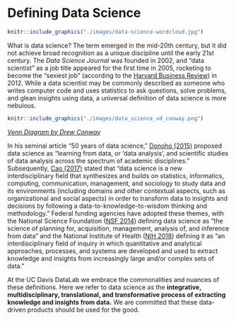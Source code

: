 # Defining Data Science

```r
knitr::include_graphics("./images/data-science-wordcloud.jpg")
```

What is data science? The term emerged in the mid-20th century, but it did not achieve broad recognition as a unique discipline until the early 21st century. The *Data Science Journal* was founded in 2002, and “data scientist” as a job title appeared for the first time in 2005, rocketing to become the “sexiest job” (according to the [Harvard Business Review](https://hbr.org/2012/10/data-scientist-the-sexiest-job-of-the-21st-century)) in 2012. While a data scientist may be commonly described as someone who writes computer code and uses statistics to ask questions, solve problems, and glean insights using data, a universal definition of data science is more nebulous. 

```r
knitr::include_graphics("./images/data_science_vd_conway.png")
```

[*Venn Diagram by Drew Conway*](http://drewconway.com/zia/2013/3/26/the-data-science-venn-diagram)


In his seminal article “50 years of data science,” [Donoho (2015)](https://doi.org/10.1080/10618600.2017.1384734) proposed data science as “learning from data, or ‘data analysis’, and scientific studies of data analysis across the spectrum of academic disciplines.” Subsequently, [Cao (2017)](https://dl.acm.org/doi/10.1145/3076253) stated that “data science is a new interdisciplinary field that synthesizes and builds on statistics, informatics, computing, communication, management, and sociology to study data and its environments (including domains and other contextual aspects, such as organizational and social aspects) in order to transform data to insights and decisions by following a data-to-knowledge-to-wisdom thinking and methodology.” Federal funding agencies have adopted these themes, with the National Science Foundation ([NSF 2014](https://www.nsf.gov/attachments/130849/public/Stodden-StatsNSF.pdf)) defining data science as “the science of planning for, acquisition, management, analysis of, and inference from data” and the National Institute of Health ([NIH 2018](https://datascience.nih.gov/sites/default/files/nih_strategic_plan_for_data_science_final_508.pdf)) defining it as “an interdisciplinary field of inquiry in which quantitative and analytical approaches, processes, and systems are developed and used to extract knowledge and insights from increasingly large and/or complex sets of data.” 

At the UC Davis DataLab we embrace the commonalities and nuances of these definitions. Here we refer to data science as the **integrative, multidisciplinary, translational, and transformative process of extracting knowledge and insights from data.** We are committed that these data-driven products should be used for the good.